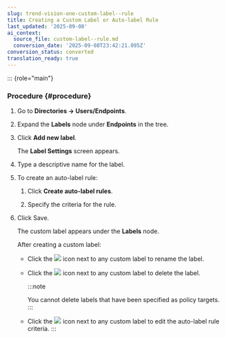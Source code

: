 ```yaml
---
slug: trend-vision-one-custom-label--rule
title: Creating a Custom Label or Auto-label Rule
last_updated: '2025-09-08'
ai_context:
  source_file: custom-label--rule.md
  conversion_date: '2025-09-08T23:42:21.095Z'
conversion_status: converted
translation_ready: true
---
```


::: {role="main"}
### Procedure {#procedure}

1.  Go to **Directories → Users/Endpoints**.

2.  Expand the **Labels** node under **Endpoints** in the tree.

3.  Click **Add new label**.

    The **Label Settings** screen appears.

4.  Type a descriptive name for the label.

5.  To create an auto-label rule:

    1.  Click **Create auto-label rules**.

    2.  Specify the criteria for the rule.

6.  Click <span class="uicontrol keyboard">Save</span>.

    The custom label appears under the **Labels** node.

    After creating a custom label:

    - Click the ![](/images/edit_tag_filter=20220412173608=.webp) icon next to any custom label to rename the label.

    - Click the ![](/images/trash=20220412173430=.webp) icon next to any custom label to delete the label.

      :::note

      You cannot delete labels that have been specified as policy targets.
      :::

    - Click the ![](/images/update_filter=20220412173255=.webp) icon next to any custom label to edit the auto-label rule criteria.
:::
